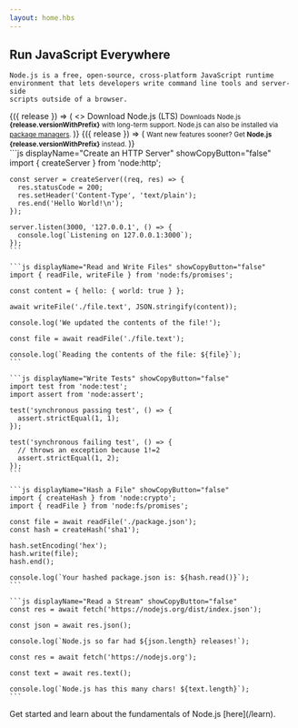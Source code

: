 ```yaml
---
layout: home.hbs
---
```


<section>
  <WithBadge section="index" />

  <div>
    <h1 className="special">Run JavaScript Everywhere</h1>

    Node.js is a free, open-source, cross-platform JavaScript runtime
    environment that lets developers write command line tools and server-side
    scripts outside of a browser.

  </div>

  <div>
    <WithNodeRelease status={['Active LTS', 'Maintenance LTS']}>
      {({ release }) => (
        <>
          <DownloadButton release={release}>Download Node.js (LTS)</DownloadButton>
          <small>
            Downloads Node.js <b>{release.versionWithPrefix}</b> with long-term support.
            Node.js can also be installed via <a href="/download/package-manager">package managers</a>.
          </small>
        </>
      )}
    </WithNodeRelease>
    <WithNodeRelease status="Current">
      {({ release }) => (
        <small>
          Want new features sooner? Get <b>Node.js <a>{release.versionWithPrefix}</a></b> instead.
        </small>
      )}
    </WithNodeRelease>
  </div>
</section>

<section>
  <div>
    ```js displayName="Create an HTTP Server" showCopyButton="false"
    import { createServer } from 'node:http';

    const server = createServer((req, res) => {
      res.statusCode = 200;
      res.setHeader('Content-Type', 'text/plain');
      res.end('Hello World!\n');
    });

    server.listen(3000, '127.0.0.1', () => {
      console.log(`Listening on 127.0.0.1:3000`);
    });
    ```

    ```js displayName="Read and Write Files" showCopyButton="false"
    import { readFile, writeFile } from 'node:fs/promises';

    const content = { hello: { world: true } };

    await writeFile('./file.text', JSON.stringify(content));

    console.log('We updated the contents of the file!');

    const file = await readFile('./file.text');

    console.log(`Reading the contents of the file: ${file}`);
    ```

    ```js displayName="Write Tests" showCopyButton="false"
    import test from 'node:test';
    import assert from 'node:assert';

    test('synchronous passing test', () => {
      assert.strictEqual(1, 1);
    });

    test('synchronous failing test', () => {
      // throws an exception because 1!=2
      assert.strictEqual(1, 2);
    });
    ```

    ```js displayName="Hash a File" showCopyButton="false"
    import { createHash } from 'node:crypto';
    import { readFile } from 'node:fs/promises';

    const file = await readFile('./package.json');
    const hash = createHash('sha1');

    hash.setEncoding('hex');
    hash.write(file);
    hash.end();

    console.log(`Your hashed package.json is: ${hash.read()}`);
    ```

    ```js displayName="Read a Stream" showCopyButton="false"
    const res = await fetch('https://nodejs.org/dist/index.json');

    const json = await res.json();

    console.log(`Node.js so far had ${json.length} releases!`);

    const res = await fetch('https://nodejs.org');

    const text = await res.text();

    console.log(`Node.js has this many chars! ${text.length}`);
    ```

  </div>
  Get started and learn about the fundamentals of Node.js [here](/learn).
</section>
